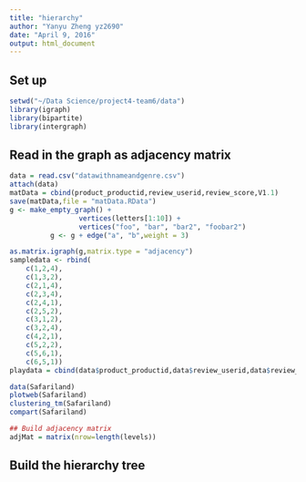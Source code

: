 ```yaml
---
title: "hierarchy"
author: "Yanyu Zheng yz2690"
date: "April 9, 2016"
output: html_document
---
```


## Set up
```r
setwd("~/Data Science/project4-team6/data")
library(igraph)
library(bipartite)
library(intergraph)
```

## Read in the graph as adjacency matrix
```r
data = read.csv("datawithnameandgenre.csv")
attach(data)
matData = cbind(product_productid,review_userid,review_score,V1.1)
save(matData,file = "matData.RData")
g <- make_empty_graph() +
                 vertices(letters[1:10]) +
                 vertices("foo", "bar", "bar2", "foobar2")
          g <- g + edge("a", "b",weight = 3)

as.matrix.igraph(g,matrix.type = "adjacency")         
sampledata <- rbind(
    c(1,2,4),
    c(1,3,2),
    c(2,1,4),
    c(2,3,4),
    c(2,4,1),
    c(2,5,2),
    c(3,1,2),
    c(3,2,4),
    c(4,2,1),
    c(5,2,2),
    c(5,6,1),
    c(6,5,1))
playdata = cbind(data$product_productid,data$review_userid,data$review_score)[1:500,]

data(Safariland)
plotweb(Safariland)
clustering_tm(Safariland)
compart(Safariland)

## Build adjacency matrix
adjMat = matrix(nrow=length(levels))
```

## Build the hierarchy tree
```r

```

